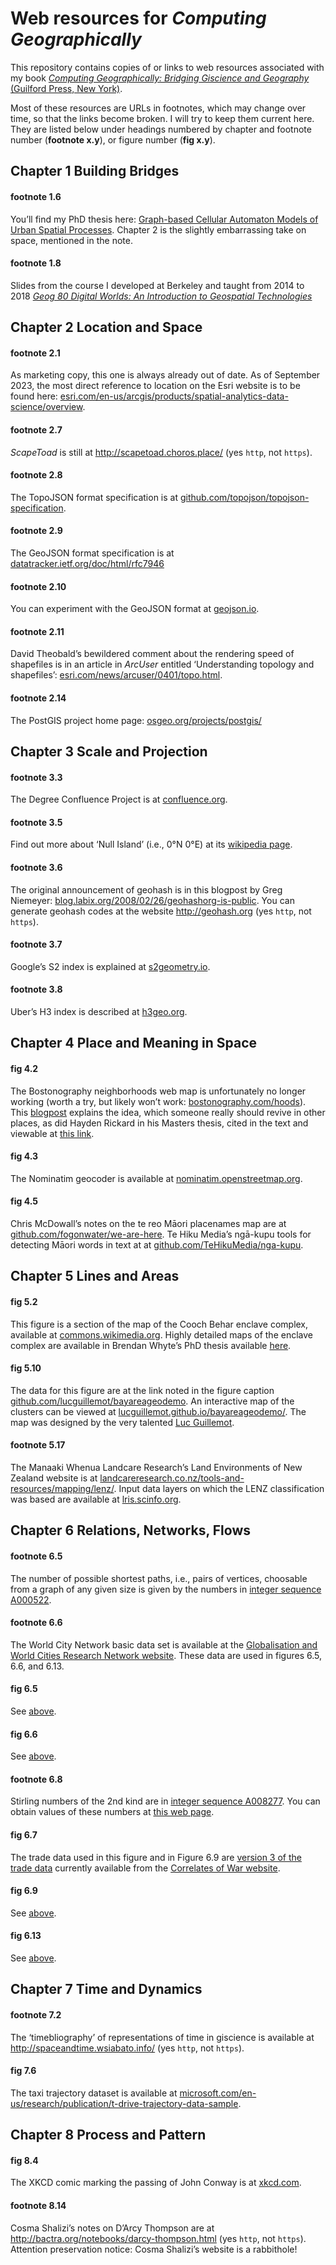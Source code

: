 # Web resources for _Computing Geographically_
This repository contains copies of or links to web resources associated with my book [_Computing Geographically: Bridging Giscience and Geography_ (Guilford Press, New York)](https://www.guilford.com/books/Computing-Geographically/David-O'Sullivan/9781462553938).

Most of these resources are URLs in footnotes, which may change over time, so that the links become broken. I will try to keep them current here. They are listed below under headings numbered by chapter and footnote number (**footnote x.y**), or figure number (**fig x.y**).

## Chapter 1 Building Bridges
#### footnote 1.6 
You'll find my PhD thesis here: [Graph-based Cellular Automaton Models of Urban Spatial Processes](https://southosullivan.com/phd/). Chapter 2 is the slightly embarrassing take on space, mentioned in the note.

#### footnote 1.8 
Slides from the course I developed at Berkeley and taught from 2014 to 2018 [_Geog 80 Digital Worlds: An Introduction to Geospatial Technologies_](https://southosullivan.com/geog80/)</li>

## Chapter 2 Location and Space
#### footnote 2.1 
As marketing copy, this one is always already out of date. As of September 2023, the most direct reference to location on the Esri website is to be found here: [esri.com/en-us/arcgis/products/spatial-analytics-data-science/overview](https://www.esri.com/en-us/arcgis/products/spatial-analytics-data-science/overview). 

#### footnote 2.7 
_ScapeToad_ is still at [http://scapetoad.choros.place/](http://scapetoad.choros.place/) (yes `http`, not `https`).

#### footnote 2.8
The TopoJSON format specification is at [github.com/topojson/topojson-specification](https://github.com/topojson/topojson-specification).

#### footnote 2.9
The GeoJSON format specification is at [datatracker.ietf.org/doc/html/rfc7946](https://datatracker.ietf.org/doc/html/rfc7946)

#### footnote 2.10 
You can experiment with the GeoJSON format at [geojson.io](https://geojson.io/).

#### footnote 2.11 
David Theobald's bewildered comment about the rendering speed of shapefiles is in an article in _ArcUser_ entitled 'Understanding topology and shapefiles': [esri.com/news/arcuser/0401/topo.html](https://www.esri.com/news/arcuser/0401/topo.html).

#### footnote 2.14
The PostGIS project home page: [osgeo.org/projects/postgis/](https://www.osgeo.org/projects/postgis/)

## Chapter 3 Scale and Projection
#### footnote 3.3 
The Degree Confluence Project is at [confluence.org](https://confluence.org/).

#### footnote 3.5
Find out more about 'Null Island' (i.e., 0&deg;N 0&deg;E) at its [wikipedia page](https://en.wikipedia.org/wiki/Null_Island).

#### footnote 3.6
The original announcement of geohash is in this blogpost by Greg Niemeyer: [blog.labix.org/2008/02/26/geohashorg-is-public](https://blog.labix.org/2008/02/26/geohashorg-is-public). You can generate geohash codes at the website [http://geohash.org](http://geohash.org) (yes `http`, not `https`).

#### footnote 3.7 
Google's S2 index is explained at [s2geometry.io](https://s2geometry.io/).

#### footnote 3.8 
Uber's H3 index is described at [h3geo.org](https://h3geo.org/).

## Chapter 4 Place and Meaning in Space
#### fig 4.2
The Bostonography neighborhoods web map is unfortunately no longer working (worth a try, but likely won't work: [bostonography.com/hoods](https://bostonography.com/hoods/)). This [blogpost](https://bostonography.com/2012/crowdsourced-neighborhood-boundaries-part-one-consensus/) explains the idea, which someone really should revive in other places, as did Hayden Rickard in his Masters thesis, cited in the text and viewable at [this link](https://openaccess.wgtn.ac.nz/articles/thesis/Crowdsourcing_Neighbourhood_Delineations_in_Wellington_New_Zealand/17147960).

#### fig 4.3
The Nominatim geocoder is available at [nominatim.openstreetmap.org](https://nominatim.openstreetmap.org/ui/search.html).

#### fig 4.5
Chris McDowall's notes on the te reo Māori placenames map are at [github.com/fogonwater/we-are-here](https://github.com/fogonwater/we-are-here/tree/master/8_heart_memory#801-ingoa-w%C4%81hi-o-aotearoa--place-names-of-new-zealand). Te Hiku Media's ngā-kupu tools for detecting Māori words in text at at [github.com/TeHikuMedia/nga-kupu](https://github.com/TeHikuMedia/nga-kupu).

## Chapter 5 Lines and Areas
#### fig 5.2
This figure is a section of the map of the Cooch Behar enclave complex, available at [commons.wikimedia.org](https://commons.wikimedia.org/w/index.php?curid=15903195). Highly detailed maps of the enclave complex are available in Brendan Whyte's PhD thesis available [here](https://minerva-access.unimelb.edu.au/items/d213954c-283f-5196-b880-78f04ceae549).

#### fig 5.10
The data for this figure are at the link noted in the figure caption [github.com/lucguillemot/bayareageodemo](https://github.com/lucguillemot/bayareageodemo). An interactive map of the clusters can be viewed at [lucguillemot.github.io/bayareageodemo/](http://lucguillemot.github.io/bayareageodemo/). The map was designed by the very talented [Luc Guillemot](https://lucguillemot.com/).

#### footnote 5.17
The Manaaki Whenua Landcare Research's Land Environments of New Zealand website is at [landcareresearch.co.nz/tools-and-resources/mapping/lenz/](https://www.landcareresearch.co.nz/tools-and-resources/mapping/lenz/). Input data layers on which the LENZ classification was based are available at [lris.scinfo.org](https://lris.scinfo.org.nz/data/?q=LENZ).

## Chapter 6 Relations, Networks, Flows
#### footnote 6.5
The number of possible shortest paths, i.e., pairs of vertices, choosable from a graph of any given size is given by the numbers in [integer sequence A000522](https://oeis.org/A000522).

#### footnote 6.6
The World City Network basic data set is available at the [Globalisation and World Cities Research Network website](https://www.lboro.ac.uk/microsites/geography/gawc/datasets/da11.html). These data are used in figures 6.5, 6.6, and 6.13.

#### fig 6.5
See [above](#footnote-6.6).

#### fig 6.6
See [above](#footnote-6.6).

#### footnote 6.8
Stirling numbers of the 2nd kind are in [integer sequence A008277](https://oeis.org/A008277). You can obtain values of these numbers at [this web page](http://austinmohr.com/home/?page_id=431).

#### fig 6.7
The trade data used in this figure and in Figure 6.9 are [version 3 of the trade data](https://correlatesofwar.org/wp-content/uploads/COW_Trade_3.0.zip) currently available from the [Correlates of War website](https://correlatesofwar.org). 

#### fig 6.9
See [above](#fig6.7).

#### fig 6.13
See [above](#footnote-6.6).

## Chapter 7 Time and Dynamics
#### footnote 7.2
The 'timebliography' of representations of time in giscience is available at [http://spaceandtime.wsiabato.info/](http://spaceandtime.wsiabato.info/) (yes `http`, not `https`).

#### fig 7.6
The taxi trajectory dataset is available at [microsoft.com/en-us/research/publication/t-drive-trajectory-data-sample](https://www.microsoft.com/en-us/research/publication/t-drive-trajectory-data-sample/).

## Chapter 8 Process and Pattern
#### fig 8.4
The XKCD comic marking the passing of John Conway is at [xkcd.com](https://xkcd.com/2293).

#### footnote 8.14
Cosma Shalizi's notes on D'Arcy Thompson are at [http://bactra.org/notebooks/darcy-thompson.html](http://bactra.org/notebooks/darcy-thompson.html) (yes `http`, not `https`). Attention preservation notice: Cosma Shalizi's website is a rabbithole!
